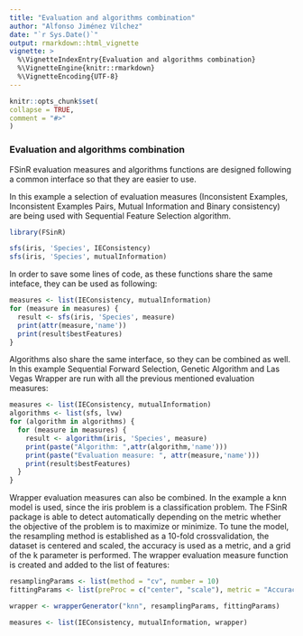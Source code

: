 ```yaml
---
title: "Evaluation and algorithms combination"
author: "Alfonso Jiménez Vílchez"
date: "`r Sys.Date()`"
output: rmarkdown::html_vignette
vignette: >
  %\VignetteIndexEntry{Evaluation and algorithms combination}
  %\VignetteEngine{knitr::rmarkdown}
  %\VignetteEncoding{UTF-8}
---
```

  
  ```r
knitr::opts_chunk$set(
  collapse = TRUE,
  comment = "#>"
)
```

### Evaluation and algorithms combination

FSinR evaluation measures and algorithms functions are designed following a common interface so that they are easier to use.

In this example a selection of evaluation measures (Inconsistent Examples, Inconsistent Examples Pairs, Mutual Information and Binary consistency) are being used with Sequential Feature Selection algorithm.

```r
library(FSinR)

sfs(iris, 'Species', IEConsistency)
sfs(iris, 'Species', mutualInformation)
```

In order to save some lines of code, as these functions share the same inteface, they can be used as following:
```r
measures <- list(IEConsistency, mutualInformation)
for (measure in measures) {
  result <- sfs(iris, 'Species', measure)
  print(attr(measure,'name'))
  print(result$bestFeatures)
}
```

Algorithms also share the same interface, so they can be combined as well. In this example Sequential Forward Selection, Genetic Algorithm and Las Vegas Wrapper are run with all the previous mentioned evaluation measures:
```r
measures <- list(IEConsistency, mutualInformation)
algorithms <- list(sfs, lvw)
for (algorithm in algorithms) {
  for (measure in measures) {
    result <- algorithm(iris, 'Species', measure)
    print(paste("Algorithm: ",attr(algorithm,'name')))
    print(paste("Evaluation measure: ", attr(measure,'name')))
    print(result$bestFeatures)
  }
}
```

Wrapper evaluation measures can also be combined. In the example a knn model is used, since the iris problem is a classification problem. The FSinR package is able to detect automatically depending on the metric whether the objective of the problem is to maximize or minimize. To tune the model, the resampling method is established as a 10-fold crossvalidation, the dataset is centered and scaled, the accuracy is used as a metric, and a grid of the k parameter is performed.
The wrapper evaluation measure function is created and added to the list of features:

```r
resamplingParams <- list(method = "cv", number = 10)
fittingParams <- list(preProc = c("center", "scale"), metric = "Accuracy", tuneGrid = expand.grid(k = c(1:20)))

wrapper <- wrapperGenerator("knn", resamplingParams, fittingParams)

measures <- list(IEConsistency, mutualInformation, wrapper)
```
